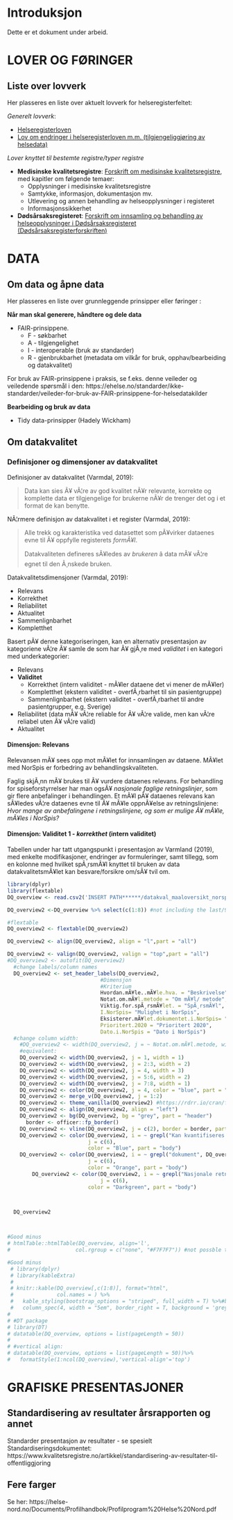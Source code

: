 # Introduksjon

Dette er et dokument under arbeid. 

# LOVER OG FØRINGER
## Liste over lovverk

Her plasseres en liste over aktuelt lovverk for helseregisterfeltet:


*Generelt lovverk*:

* [Helseregisterloven](https://lovdata.no/dokument/NL/lov/2014-06-20-43)
* [Lov om endringer i helseregisterloven m.m. (tilgjengeliggjøring av helsedata)](https://lovdata.no/dokument/NL/lov/2020-12-04-133)

*Lover knyttet til bestemte registre/typer registre*

* **Medisinske kvalitetsregistre**: [Forskrift om medisinske kvalitetsregistre](https://lovdata.no/dokument/SF/forskrift/2019-06-21-789), 
med kapitler om følgende temaer:
  * Opplysninger i medisinske kvalitetsregistre
  * Samtykke, informasjon, dokumentasjon mv.
  * Utlevering og annen behandling av helseopplysninger i registeret
  * Informasjonssikkerhet

* **Dødsårsaksregisteret**: [Forskrift om innsamling og behandling av helseopplysninger i Dødsårsaksregisteret (Dødsårsaksregisterforskriften)]( 
https://lovdata.no/dokument/SF/forskrift/2001-12-21-1476)




# DATA
## Om data og åpne data 

Her plasseres en liste over grunnleggende prinsipper eller føringer :

**Når man skal generere, håndtere og dele data**

* FAIR-prinsippene.
  * F - søkbarhet
  * A - tilgjengelighet
  * I - interoperable (bruk av standarder)
  * R - gjenbrukbarhet (metadata om vilkår for bruk, opphav/bearbeiding og datakvalitet)
  
For bruk av FAIR-prinsippene i praksis, se f.eks. denne veileder og veiledende 
spørsmål i den: 
https://ehelse.no/standarder/ikke-standarder/veileder-for-bruk-av-FAIR-prinsippene-for-helsedatakilder 
  
**Bearbeiding og bruk av data**

* Tidy data-prinsipper (Hadely Wickham)

## Om datakvalitet

### Definisjoner og dimensjoner av datakvalitet
Definisjoner av datakvalitet (Varmdal, 2019):

> Data kan sies Ã¥ vÃ¦re av god kvalitet nÃ¥r relevante, korrekte og komplette data er tilgjengelige for brukerne nÃ¥r de trenger det og i et format de kan benytte.


NÃ¦rmere definisjon av datakvalitet i et register (Varmdal, 2019):

> Alle trekk og karakteristika ved datasettet som pÃ¥virker dataenes evne til Ã¥ oppfylle registerets _formÃ¥l_.
> 
> Datakvaliteten defineres sÃ¥ledes av _brukeren_ â data mÃ¥ vÃ¦re egnet til den Ã¸nskede bruken.



Datakvalitetsdimensjoner (Varmdal, 2019):

* Relevans 
* Korrekthet 
* Reliabilitet 
* Aktualitet 
* Sammenlignbarhet
* Kompletthet

Basert pÃ¥ denne kategoriseringen, kan en alternativ presentasjon av kategoriene vÃ¦re Ã¥ samle de som har Ã¥ gjÃ¸re med _validitet_ i en kategori med underkategorier:

* Relevans
* __Validitet__
  * Korrekthet (intern validitet - mÃ¥ler dataene det vi mener de mÃ¥ler)
  * Kompletthet (ekstern validitet - overfÃ¸rbarhet til sin pasientgruppe)
  * Sammenlignbarhet (ekstern validitet - overfÃ¸rbarhet til andre pasientgrupper, e.g. Sverige)
* Reliabilitet (data mÃ¥ vÃ¦re reliable for Ã¥ vÃ¦re valide, men kan vÃ¦re reliabel uten Ã¥ vÃ¦re valid)
* Aktualitet

#### Dimensjon: Relevans
Relevansen mÃ¥ sees opp mot mÃ¥let for innsamlingen av dataene. MÃ¥let med NorSpis er forbedring av behandlingskvaliteten. 

Faglig skjÃ¸nn mÃ¥ brukes til Ã¥ vurdere dataenes relevans. For behandling for spiseforstyrrelser har man ogsÃ¥ _nasjonale faglige retningslinjer_, som gir flere anbefalinger i behandlingen. Et mÃ¥l pÃ¥ dataenes relevans kan sÃ¥ledes vÃ¦re dataenes evne til Ã¥ mÃ¥le oppnÃ¥else av retningslinjene: _Hvor mange av anbefalingene i retningslinjene, og som er mulige Ã¥ mÃ¥le, mÃ¥les i NorSpis?_

#### Dimensjon: Validitet 1 - _korrekthet_ (intern validitet)



Tabellen under har tatt utgangspunkt i presentasjon av Varmland (2019), med enkelte modifikasjoner, endringer av formuleringer, samt tillegg, som en kolonne med hvilket spÃ¸rsmÃ¥l knyttet til bruken av data datakvalitetsmÃ¥let kan besvare/forsikre om/sÃ¥ tvil om. 

```r
library(dplyr)
library(flextable)
DQ_overview <- read.csv2('INSERT PATH******/datakval_maaloversikt_norspis2.csv', header=T, encoding ="ISO-8859-1", sep = ';') #encoding, see: https://stackoverflow.com/questions/46427018/problems-with-special-scandinavian-characters-reading-big-txt-file

DQ_overview2 <-DQ_overview %>% select(c(1:8)) #not including the last/9th column on "Dato in NorSpis"

#flextable
DQ_overview2 <- flextable(DQ_overview2)

DQ_overview2 <- align(DQ_overview2, align = "l",part = "all")

DQ_overview2 <- valign(DQ_overview2, valign = "top",part = "all")
#DQ_overview2 <- autofit(DQ_overview2)
  #change labels/column names
  DQ_overview2 <- set_header_labels(DQ_overview2,
                              #Dimensjon
                              #Kriterium
                              Hvordan.mÃ¥le..mÃ¥le.hva. = "Beskrivelse",
                              Notat.om.mÃ¥l.metode = "Om mÃ¥l/ metode",
                              Viktig.for.spÃ¸rsmÃ¥let. = "SpÃ¸rsmÃ¥l",
                              I.NorSpis= "Mulighet i NorSpis",
                              Eksisterer.mÃ¥let.dokumentet.i.NorSpis= "Ekisterer i NorSpis",
                              Prioritert.2020 = "Prioritert 2020",
                              Dato.i.NorSpis = "Dato i NorSpis")
  #change column width:
    #DQ_overview2 <- width(DQ_overview2, j = ~ Notat.om.mÃ¥l.metode, width = 3)
    #equivalent:
    DQ_overview2 <- width(DQ_overview2, j = 1, width = 1)
    DQ_overview2 <- width(DQ_overview2, j = 2:3, width = 2)
    DQ_overview2 <- width(DQ_overview2, j = 4, width = 3)
    DQ_overview2 <- width(DQ_overview2, j = 5:6, width = 2)
    DQ_overview2 <- width(DQ_overview2, j = 7:8, width = 1)  
    DQ_overview2 <- color(DQ_overview2, j = 4, color = "blue", part = "all")
    DQ_overview2 <- merge_v(DQ_overview2, j = 1:2)
    DQ_overview2 <- theme_vanilla(DQ_overview2) #https://rdrr.io/cran/flextable/man/theme_zebra.html
    DQ_overview2 <- align(DQ_overview2, align = "left")
    DQ_overview2 <- bg(DQ_overview2, bg = "grey", part = "header")
      border <- officer::fp_border()
    DQ_overview2 <- vline(DQ_overview2, j = c(2), border = border, part = "all")
    DQ_overview2 <- color(DQ_overview2, i = ~ grepl("Kan kvantifiseres.|Kvantitativt|Kvantifisering|Tilslutningsgrad", DQ_overview[[6]]),
                          j = c(6),
                          color = "Blue", part = "body")
    DQ_overview2 <- color(DQ_overview2, i = ~ grepl("dokument", DQ_overview[[6]]),
                          j = c(6),
                          color = "Orange", part = "body")
        DQ_overview2 <- color(DQ_overview2, i = ~ grepl("Nasjonale retningslinjer|Tilslutningsgrad|Foretatt enkle|MÃ¥l ligger|Kvantitativt mÃ¥l", DQ_overview[[6]]),
                              j = c(6),
                          color = "Darkgreen", part = "body")



  DQ_overview2

  

#Good minus
# htmlTable::htmlTable(DQ_overview, align='l', 
#                     col.rgroup = c("none", "#F7F7F7")) #not possble to valign with htmlTable(?)

#Good minus
 # library(dplyr)
 # library(kableExtra)
 # 
 # knitr::kable(DQ_overview[,c(1:8)], format="html",
 #              col.names = ) %>%
 #   kable_styling(bootstrap_options = "striped", full_width = T) %>%#bootstrap_options = c("striped", "hover"
 #   column_spec(4, width = "5em", border_right = T, background = 'grey')
# 
# #DT package
# library(DT)
# datatable(DQ_overview, options = list(pageLength = 50))
# 
# #vertical align:
# datatable(DQ_overview, options = list(pageLength = 50))%>%
#   formatStyle(1:ncol(DQ_overview),'vertical-align'='top')

```











# GRAFISKE PRESENTASJONER
## Standardisering av resultater årsrapporten og annet
Standarder presentasjon av resultater - se spesielt Standardiseringsdokumentet: 
https://www.kvalitetsregistre.no/artikkel/standardisering-av-resultater-til-offentliggjoring

## Fere farger
Se her: 
https://helse-nord.no/Documents/Profilhandbok/Profilprogram%20Helse%20Nord.pdf


